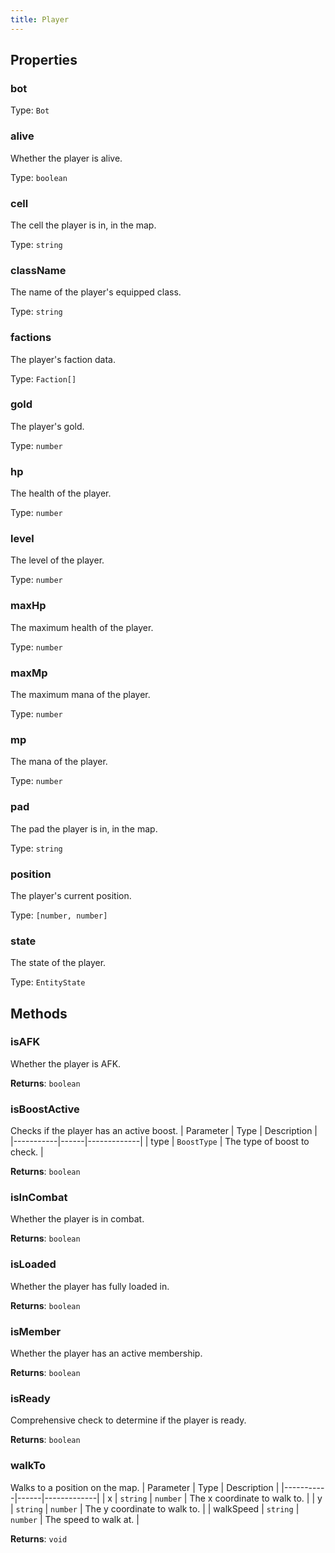 ```yaml
---
title: Player
---
```



## Properties
### bot

Type: `Bot`

### alive <Badge text="Getter" size="small" />	
Whether the player is alive.

Type: `boolean`

### cell <Badge text="Getter" size="small" />	
The cell the player is in, in the map.

Type: `string`

### className <Badge text="Getter" size="small" />	
The name of the player's equipped class.

Type: `string`

### factions <Badge text="Getter" size="small" />	
The player's faction data.

Type: `Faction[]`

### gold <Badge text="Getter" size="small" />	
The player's gold.

Type: `number`

### hp <Badge text="Getter" size="small" />	
The health of the player.

Type: `number`

### level <Badge text="Getter" size="small" />	
The level of the player.

Type: `number`

### maxHp <Badge text="Getter" size="small" />	
The maximum health of the player.

Type: `number`

### maxMp <Badge text="Getter" size="small" />	
The maximum mana of the player.

Type: `number`

### mp <Badge text="Getter" size="small" />	
The mana of the player.

Type: `number`

### pad <Badge text="Getter" size="small" />	
The pad the player is in, in the map.

Type: `string`

### position <Badge text="Getter" size="small" />	
The player's current position.

Type: `[number, number]`

### state <Badge text="Getter" size="small" />	
The state of the player.

Type: `EntityState`

## Methods

### isAFK
Whether the player is AFK.

**Returns**: `boolean`

### isBoostActive
Checks if the player has an active boost.
| Parameter | Type | Description |
|-----------|------|-------------|
| type | `BoostType` | The type of boost to check. |

**Returns**: `boolean`

### isInCombat
Whether the player is in combat.

**Returns**: `boolean`

### isLoaded
Whether the player has fully loaded in.

**Returns**: `boolean`

### isMember
Whether the player has an active membership.

**Returns**: `boolean`

### isReady
Comprehensive check to determine if the player is ready.

**Returns**: `boolean`

### walkTo
Walks to a position on the map.
| Parameter | Type | Description |
|-----------|------|-------------|
| x | `string` \| `number` | The x coordinate to walk to. |
| y | `string` \| `number` | The y coordinate to walk to. |
| walkSpeed | `string` \| `number` | The speed to walk at. |

**Returns**: `void`
